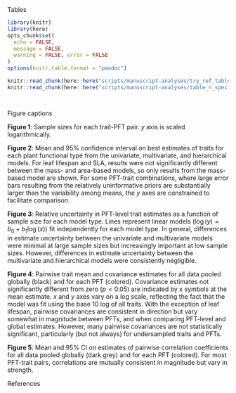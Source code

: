<div custom-style="Heading, no number">Tables</div>

```r
library(knitr)
library(here)
opts_chunk$set(
  echo = FALSE,
  message = FALSE,
  warning = FALSE, error = FALSE
)
options(knitr.table.format = "pandoc")
```

<!-- Tables ---------------------------->
```r
knitr::read_chunk(here::here("scripts/manuscript-analyses/try_ref_table.R"))
knitr::read_chunk(here::here("scripts/manuscript-analyses/table_n_species.R"))
```

<!-- TRY data citations -->
```r
```

<!-- Number of species in each PFT -->
```r
```

<div custom-style="Heading, no number">Figure captions</div>

<div custom-style="No indent">
**Figure 1**: Sample sizes for each trait-PFT pair. $y$ axis is scaled logarithmically.

**Figure 2**: Mean and 95% confidence interval on best estimates of traits for each plant functional type from the univariate, multivariate, and hierarchical models.
For leaf lifespan and SLA, results were not significantly different between the mass- and area-based models, so only results from the mass-based model are shown.
For some PFT-trait combinations, where large error bars resulting from the relatively uninformative priors are substantially larger than the variability among means, the $y$ axes are constrained to facilitate comparison.

**Figure 3**: Relative uncertainty in PFT-level trait estimates as a function of sample size for each model type.
Lines represent linear models ($\log(y) = b_0 + b_1 \log(x)$) fit independently for each model type.
In general, differences in estimate uncertainty between the univariate and multivariate models were minimal at large sample sizes but increasingly important at low sample sizes.
However, differences in estimate uncertainty between the multivariate and hierarchical models were consistently negligible.

**Figure 4**: Pairwise trait mean and covariance estimates for all data pooled globally (black) and for each PFT (colored).
Covariance estimates not significantly different from zero ($p < 0.05$) are indicated by x symbols at the mean estimate.
$x$ and $y$ axes vary on a log scale, reflecting the fact that the model was fit using the base 10 log of all traits.
With the exception of leaf lifespan, pairwise covariances are consistent in direction but vary somewhat in magnitude between PFTs, and when comparing PFT-level and global estimates.
However, many pairwise covariances are not statistically significant, particularly (but not always) for undersampled traits and PFTs.

**Figure 5**: Mean and 95% CI on estimates of pairwise correlation coefficients
for all data pooled globally (dark grey) and for each PFT (colored).
For most PFT-trait pairs, correlations are mutually consistent in magnitude but vary in strength.
</div>

<div custom-style="Heading, no number">References</div>
